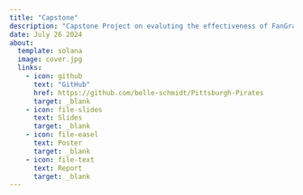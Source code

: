 ```yaml
---
title: "Capstone"
description: "Capstone Project on evaluting the effectiveness of FanGraph's Stuff+ Model for SURE 2024 at CMU"
date: July 26 2024
about: 
  template: solana
  image: cover.jpg
  links: 
    - icon: github
      text: "GitHub"
      href: https://github.com/belle-schmidt/Pittsburgh-Pirates
      target: _blank
    - icon: file-slides
      text: Slides
      target: _blank
    - icon: file-easel
      text: Poster
      target: _blank
    - icon: file-text
      text: Report
      target: _blank
---
```

